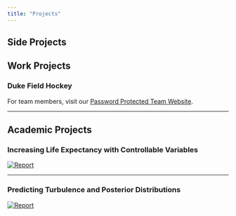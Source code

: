 ```yaml
---
title: "Projects"
---
```


## Side Projects

## Work Projects

### Duke Field Hockey

For team members, visit our [Password Protected Team Website](https://chasehmathis.github.io/duke-field-hockey-data/).

------------------------------------------------------------------------

## Academic Projects

### Increasing Life Expectancy with Controllable Variables

[![Report](images/STAReport1.png)](PDF_Files/STA325_LifeExp.pdf)

------------------------------------------------------------------------

### Predicting Turbulence and Posterior Distributions

[![Report](images/STAReport2.png)](PDF_Files/STA325_Turbulance.pdf)
